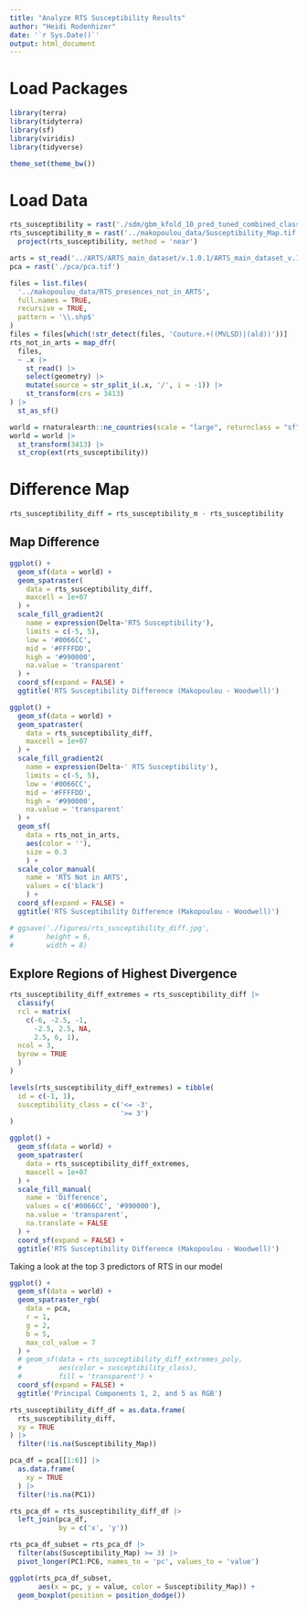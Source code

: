 ```yaml
---
title: "Analyze RTS Susceptibility Results"
author: "Heidi Rodenhizer"
date: '`r Sys.Date()`'
output: html_document
---
```


# Load Packages

```r
library(terra)
library(tidyterra)
library(sf)
library(viridis)
library(tidyverse)
```

```r
theme_set(theme_bw())
```


# Load Data

```r
rts_susceptibility = rast('./sdm/gbm_kfold_10_pred_tuned_combined_class_v.1.0.1.tif')
rts_susceptibility_m = rast('../makopoulou_data/Susceptibility_Map.tif') |>
  project(rts_susceptibility, method = 'near')
```

```r
arts = st_read('../ARTS/ARTS_main_dataset/v.1.0.1/ARTS_main_dataset_v.1.0.1.geojson')
pca = rast('./pca/pca.tif')
```

```r
files = list.files(
  '../makopoulou_data/RTS_presences_not_in_ARTS',
  full.names = TRUE,
  recursive = TRUE,
  pattern = '\\.shp$'
)
files = files[which(!str_detect(files, 'Couture.+((MVLSD)|(ald))'))]
rts_not_in_arts = map_dfr(
  files,
  ~ .x |>
    st_read() |>
    select(geometry) |>
    mutate(source = str_split_i(.x, '/', i = -1)) |>
    st_transform(crs = 3413)
) |>
  st_as_sf()
```

```r
world = rnaturalearth::ne_countries(scale = "large", returnclass = "sf")
world = world |>
  st_transform(3413) |>
  st_crop(ext(rts_susceptibility))
```


# Difference Map

```r
rts_susceptibility_diff = rts_susceptibility_m - rts_susceptibility
```

## Map Difference

```r
ggplot() +
  geom_sf(data = world) +
  geom_spatraster(
    data = rts_susceptibility_diff,
    maxcell = 1e+07
  ) +
  scale_fill_gradient2(
    name = expression(Delta~'RTS Susceptibility'),
    limits = c(-5, 5),
    low = '#0066CC',
    mid = '#FFFFDD',
    high = '#990000',
    na.value = 'transparent'
  ) +
  coord_sf(expand = FALSE) +
  ggtitle('RTS Susceptibility Difference (Makopoulou - Woodwell)')
```

```r
ggplot() +
  geom_sf(data = world) +
  geom_spatraster(
    data = rts_susceptibility_diff,
    maxcell = 1e+07
  ) +
  scale_fill_gradient2(
    name = expression(Delta~' RTS Susceptibility'),
    limits = c(-5, 5),
    low = '#0066CC',
    mid = '#FFFFDD',
    high = '#990000',
    na.value = 'transparent'
  ) +
  geom_sf(
    data = rts_not_in_arts, 
    aes(color = ''), 
    size = 0.3
    ) +
  scale_color_manual(
    name = 'RTS Not in ARTS',
    values = c('black')
    ) +
  coord_sf(expand = FALSE) +
  ggtitle('RTS Susceptibility Difference (Makopoulou - Woodwell)')

# ggsave('./figures/rts_susceptibility_diff.jpg',
#        height = 6,
#        width = 8)
```


## Explore Regions of Highest Divergence

```r
rts_susceptibility_diff_extremes = rts_susceptibility_diff |>
  classify(
  rcl = matrix(
    c(-6, -2.5, -1,
      -2.5, 2.5, NA,
      2.5, 6, 1),
  ncol = 3,
  byrow = TRUE
  )
)

levels(rts_susceptibility_diff_extremes) = tibble(
  id = c(-1, 1),
  susceptibility_class = c('<= -3',
                           '>= 3')
)
```

```r
ggplot() +
  geom_sf(data = world) +
  geom_spatraster(
    data = rts_susceptibility_diff_extremes,
    maxcell = 1e+07
  ) +
  scale_fill_manual(
    name = 'Difference',
    values = c('#0066CC', '#990000'),
    na.value = 'transparent',
    na.translate = FALSE
  ) +
  coord_sf(expand = FALSE) +
  ggtitle('RTS Susceptibility Difference (Makopoulou - Woodwell)')
```

Taking a look at the top 3 predictors of RTS in our model
```r
ggplot() +
  geom_sf(data = world) +
  geom_spatraster_rgb(
    data = pca,
    r = 1,
    g = 2,
    b = 5,
    max_col_value = 7
  ) +
  # geom_sf(data = rts_susceptibility_diff_extremes_poly,
  #         aes(color = susceptibility_class),
  #         fill = 'transparent') +
  coord_sf(expand = FALSE) +
  ggtitle('Principal Components 1, 2, and 5 as RGB')
```

```r
rts_susceptibility_diff_df = as.data.frame(
  rts_susceptibility_diff,
  xy = TRUE
) |>
  filter(!is.na(Susceptibility_Map))

pca_df = pca[[1:6]] |>
  as.data.frame(
    xy = TRUE
  ) |>
  filter(!is.na(PC1))

rts_pca_df = rts_susceptibility_diff_df |>
  left_join(pca_df,
            by = c('x', 'y'))

```

```r
rts_pca_df_subset = rts_pca_df |>
  filter(abs(Susceptibility_Map) >= 3) |>
  pivot_longer(PC1:PC6, names_to = 'pc', values_to = 'value')
```

```r
ggplot(rts_pca_df_subset,
       aes(x = pc, y = value, color = Susceptibility_Map)) +
  geom_boxplot(position = position_dodge())
```

